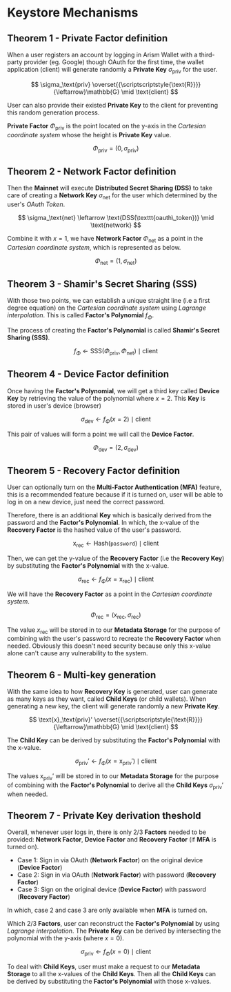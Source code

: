 # Keystore Mechanisms

## Theorem 1 - Private Factor definition

When a user registers an account by logging in Arism Wallet with a third-party provider (eg. Google) though OAuth for the first time, the wallet application (client) will generate randomly a **Private Key** $\sigma_\text{priv}$ for the user.

$$
\sigma_\text{priv} \overset{{\scriptscriptstyle{\text{R}}}}{\leftarrow}\mathbb{G}  \mid  \text{client}
$$

User can also provide their existed **Private Key** to the client for preventing this random generation process.

**Private Factor** $\Phi_\text{priv}$ is the point located on the y-axis in the _Cartesian coordinate system_ whose the height is **Private Key** value.

$$
\Phi_\text{priv} = (0, \sigma_\text{priv})
$$

## Theorem 2 - Network Factor definition

Then the **Mainnet** will execute **Distributed Secret Sharing (DSS)** to take care of creating a **Network Key** $\sigma_\text{net}$ for the user which determined by the user's *OAuth Token*.

$$
\sigma_\text{net} \leftarrow \text{DSS(\texttt{oauth\_token})}  \mid  \text{network}
$$

Combine it with $x = 1$, we have **Network Factor** $\Phi_\text{net}$ as a point in the _Cartesian coordinate system_, which is represented as below.

$$
\Phi_\text{net} = (1, \sigma_\text{net})
$$

## Theorem 3 - Shamir's Secret Sharing (SSS)

With those two points, we can establish a unique straight line (i.e a first degree equation) on the _Cartesian coordinate system_ using _Lagrange interpolation_. This is called **Factor's Polynomial** $f_\Phi$.

The process of creating the **Factor's Polynomial** is called **Shamir's Secret Sharing (SSS)**.

$$
f_\Phi \leftarrow \text{SSS}(\Phi_\text{priv}, \Phi_\text{net}) \mid \text{client}
$$

## Theorem 4 - Device Factor definition

Once having the **Factor's Polynomial**, we will get a third key called **Device Key** by retrieving the value of the polynomial where $x = 2$. This **Key** is stored in user's device (browser)

$$
\sigma_\text{dev} \leftarrow f_\Phi(x = 2) \mid \text{client}
$$

This pair of values will form a point we will call the **Device Factor**.

$$
\Phi_\text{dev} = (2, \sigma_\text{dev})
$$

## Theorem 5 - Recovery Factor definition

User can optionally turn on the **Multi-Factor Authentication (MFA)** feature, this is a recommended feature because if it is turned on, user will be able to log in on a new device, just need the correct password.

Therefore, there is an additional **Key** which is basically derived from the password and the **Factor's Polynomial**. In which, the x-value of the **Recovery Factor** is the hashed value of the user's password.

$$
\text{x}_\text{rec} \leftarrow \text{Hash}(\texttt{password}) \mid \text{client}
$$

Then, we can get the y-value of the **Recovery Factor** (i.e the **Recovery Key**) by substituting the **Factor's Polynomial** with the x-value.

$$
\sigma_\text{rec} \leftarrow f_\Phi\left(x = \text{x}_\text{rec}\right) \mid \text{client}
$$

We will have the **Recovery Factor** as a point in the _Cartesian coordinate system_.

$$
\Phi_\text{rec} = \left(\text{x}_\text{rec}, \sigma_\text{rec}\right)
$$

The value $x_\text{rec}$ will be stored in to our **Metadata Storage** for the purpose of combining with the user's password to recreate the **Recovery Factor** when needed. Obviously this doesn't need security because only this x-value alone can't cause any vulnerability to the system.

## Theorem 6 - Multi-key generation

With the same idea to how **Recovery Key** is generated, user can generate as many keys as they want, called **Child Keys** (or child wallets). When generating a new key, the client will generate randomly a new **Private Key**.

$$
\text{x}_\text{priv}' \overset{{\scriptscriptstyle{\text{R}}}}{\leftarrow}\mathbb{G}  \mid  \text{client}
$$

The **Child Key** can be derived by substituting the **Factor's Polynomial** with the x-value.

$$
\sigma_\text{priv}' \leftarrow f_\Phi\left(x = \text{x}_\text{priv}'\right) \mid \text{client}
$$

The values $\text{x}_\text{priv}'$ will be stored in to our **Metadata Storage** for the purpose of combining with the **Factor's Polynomial** to derive all the **Child Keys** $\sigma_\text{priv}'$ when needed.

## Theorem 7 - Private Key derivation theshold

Overall, whenever user logs in, there is only 2/3 **Factors** needed to be provided: **Network Factor**, **Device Factor** and **Recovery Factor** (if **MFA** is turned on).

- Case 1: Sign in via OAuth (**Network Factor**) on the original device (**Device Factor**)
- Case 2: Sign in via OAuth (**Network Factor**) with password (**Recovery Factor**)
- Case 3: Sign on the original device (**Device Factor**) with password (**Recovery Factor**)

In which, case 2 and case 3 are only available when **MFA** is turned on.

Which 2/3 **Factors**, user can reconstruct the **Factor's Polynomial** by using _Lagrange interpolation_. The **Private Key** can be derived by intersecting the polynomial with the y-axis (where $x = 0$).

$$
\sigma_\text{priv} \leftarrow f_\Phi(x = 0) \mid \text{client}
$$

To deal with **Child Keys**, user must make a request to our **Metadata Storage** to all the x-values of the **Child Keys**. Then all the **Child Keys** can be derived by substituting the **Factor's Polynomial** with those x-values.